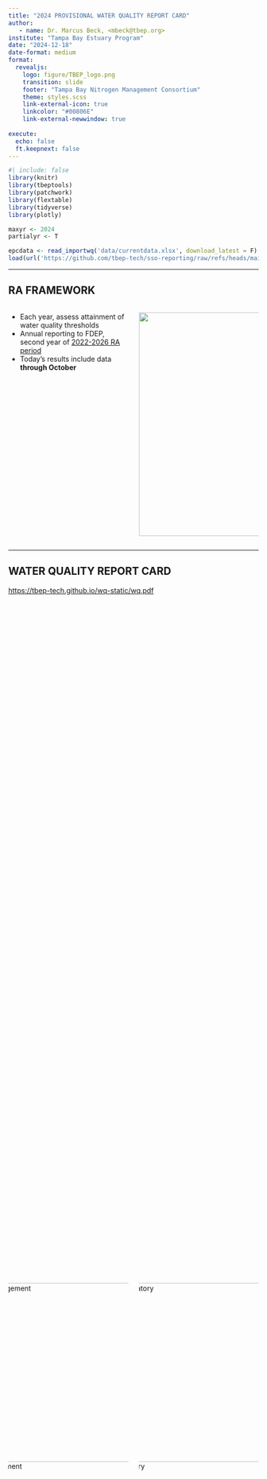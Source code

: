```yaml
---
title: "2024 PROVISIONAL WATER QUALITY REPORT CARD"
author: 
   - name: Dr. Marcus Beck, <mbeck@tbep.org>
institute: "Tampa Bay Estuary Program"
date: "2024-12-18"
date-format: medium
format:
  revealjs:
    logo: figure/TBEP_logo.png
    transition: slide
    footer: "Tampa Bay Nitrogen Management Consortium"
    theme: styles.scss
    link-external-icon: true
    linkcolor: "#00806E"
    link-external-newwindow: true
        
execute:
  echo: false
  ft.keepnext: false
---
```


```r
#| include: false
library(knitr)
library(tbeptools)
library(patchwork)
library(flextable)
library(tidyverse)
library(plotly)

maxyr <- 2024
partialyr <- T

epcdata <- read_importwq('data/currentdata.xlsx', download_latest = F)
load(url('https://github.com/tbep-tech/sso-reporting/raw/refs/heads/main/data/vols.RData'))
```

------------------------------------------------------------------------

## RA FRAMEWORK

::: columns
::: {.column width="50%"}
-   Each year, assess attainment of water quality thresholds
-   Annual reporting to FDEP, second year of [2022-2026 RA period](https://drive.google.com/file/d/18HHMx4U6vHNrFyepEFuoTJ_sEKyTA_gu/view)
-   Today's results include data __through October__
:::

::: {.column width="50%"}
![](figure/decisionframework.png){width="450" fig-align="center"}
:::
:::

------------------------------------------------------------------------

## WATER QUALITY REPORT CARD

<https://tbep-tech.github.io/wq-static/wq.pdf>

::::: {.columns style='display: flex !important; height: 80%;'}

::: {.column width="50%" style="display: flex; justify-content: center; align-items: center;"}
![Management](figure/wq2024prov1.PNG){width="360"}
:::

::: {.column width="50%" style="display: flex; justify-content: center; align-items: center;"}
![Regulatory](figure/wq2024prov2.PNG){width="360"}
:::

:::::

------------------------------------------------------------------------

## REGULATORY THRESHOLDS

* Each bay segment evaluated by chlorophyll-a threshold

![](figure/regthresh.png)

__OTB__: 9.3 &mu;g/L, __HB__: 15.0 &mu;g/L, __MTB__: 8.5 &mu;g/L, __LTB__: 5.1 &mu;g/L

------------------------------------------------------------------------

## MANAGEMENT ACTIONS

* Each bay segment assigned a management action, based on chlorophyll and light attenuation magnitude and duration

![](figure/wqactions.jpg)

------------------------------------------------------------------------

## REGULATORY OUTCOMES

```r
#| layout-ncol: 2
#| fig-height: 5
#| out-height: 100%
show_wqmatrix(epcdata, txtsz = NULL, yrrng = c(1975, 1998), partialyr = T, plotly = T, height = 450, width = 450)
show_wqmatrix(epcdata, txtsz = NULL, yrrng = c(1999, maxyr), partialyr = T, plotly = T, height = 450, width = 450)
```

\* `r maxyr` Dec based on average from five years prior

------------------------------------------------------------------------

## MANAGEMENT OUTCOMES

```r
#| layout-ncol: 2
#| fig-height: 5
#| out-height: 100%
show_matrix(epcdata, txtsz = NULL, yrrng = c(1975, 1998), partialyr = T, plotly = T, height = 450, width = 450)
show_matrix(epcdata, txtsz = NULL, yrrng = c(1999, maxyr), partialyr = T, plotly = T, height = 450, width = 450)
```

\* `r maxyr` Dec based on average from five years prior

------------------------------------------------------------------------

## OLD TAMPA BAY DETAILS

```r
show_segplotly(epcdata, yrrng = c(1975, maxyr), bay_segment = 'OTB', partialyr = T, height = 600, width = 1000)
```

------------------------------------------------------------------------

## CHLOROPHYLL TRENDS

```r
#| fig-height: 6
yrrng <- c(1975, maxyr)
txtcol <- 'black'
thrthm <- theme(
    plot.background = element_rect(fill = NA, color = NA),
    axis.text.y = element_text(colour = txtcol, size = 12),
    axis.title = element_blank(),
    plot.title = element_text(size = 15, colour = txtcol),
    legend.text = element_text(size = 12, colour = txtcol),
    axis.text.x = element_text(colour = txtcol, angle = 0, size = 12, hjust = 0.5),
    legend.position = 'top'
  )
sclx <- scale_x_continuous(breaks = seq(1975, maxyr, by = 5))

p1 <- show_thrplot(epcdata, bay_segment = "OTB", thr = "chla", yrrng = yrrng, partialyr = partialyr) + sclx + labs(caption = NULL)
p2 <- show_thrplot(epcdata, bay_segment = "HB", thr = "chla", yrrng = yrrng, partialyr = partialyr) + sclx + labs(caption = NULL)
p3 <- show_thrplot(epcdata, bay_segment = "MTB", thr = "chla", yrrng = yrrng, partialyr = partialyr) + sclx + labs(caption = NULL)
p4 <- show_thrplot(epcdata, bay_segment = "LTB", thr = "chla", yrrng = yrrng, partialyr = partialyr) + sclx

guide_area() / (p1 + p2) / (p3 + p4) + plot_layout(guides = 'collect', heights = unit(c(1, 1, 1), c('cm', 'null', 'null'))) & thrthm
```

------------------------------------------------------------------------

## SEASONAL TRENDS

```r
#| fig-height: 6
yrrng <- c(1975, maxyr)
txtcol <- 'black'
thrthm <- theme(
    plot.background = element_rect(fill = NA, color = NA),
    axis.text.y = element_text(colour = txtcol, size = 12),
    axis.title = element_blank(),
    plot.title = element_text(size = 15, colour = txtcol),
    legend.text = element_text(size = 12, colour = txtcol),
    axis.text.x = element_text(size = 10, colour = txtcol, angle = 0, hjust = 0.5),
    legend.position = 'top'
  )

p1 <- show_boxplot(epcdata, bay_segment = "OTB", yrrng = yrrng, yrsel = maxyr, partialyr = partialyr) + labs(caption = NULL)
p2 <- show_boxplot(epcdata, bay_segment = "HB", yrrng = yrrng, yrsel = maxyr, partialyr = partialyr) + labs(caption = NULL)
p3 <- show_boxplot(epcdata, bay_segment = "MTB", yrrng = yrrng, yrsel = maxyr, partialyr = partialyr) + labs(caption = NULL)
p4 <- show_boxplot(epcdata, bay_segment = "LTB",  yrrng = yrrng, yrsel = maxyr, partialyr = partialyr)

guide_area() / (p1 + p2) / (p3 + p4) + plot_layout(guides = 'collect', heights = unit(c(1, 1, 1), c('cm', 'null', 'null'))) & thrthm
```

------------------------------------------------------------------------

## STATION TARGET ATTAINMENT

```r
show_sitesegmap(epcdata, yrsel = maxyr, partialyr = T, thrs = F)
```

------------------------------------------------------------------------

## STATION OCTOBER CHLOROPHYLL

```r
show_sitemap(epcdata, yrsel = maxyr, partialyr = T, thrs = F, mosel = c(10))
```

------------------------------------------------------------------------

## SEAGRASS TRANSECT DATA

```r
transectocc <- anlz_transectocc(transect)
toplo <- anlz_transectavespp(transectocc, total = T, bay_segment = c('OTB', 'HB', 'MTB', 'LTB'), yrrng = c(1998, maxyr), species = c('Halodule', 'Syringodium', 'Thalassia'), by_seg = T) %>%
  filter(Savspecies == 'total') |>
  arrange(bay_segment, yr) |>
  mutate(
    fochg = foest - lag(foest),
    chgsgn = ifelse(fochg > 0, 'increase', 'decrease')
  ) |>
  na.omit()
ggplot(toplo, aes(x = yr, y = fochg)) +
  geom_col(aes(fill = chgsgn), color = 'grey', alpha = 0.8) +
  geom_col(data = toplo[toplo$yr == maxyr, ], fill = NA, color = 'black', linewidth = 1) +
  facet_wrap(~bay_segment, ncol = 2) +
  geom_hline(yintercept = 0) +
  scale_y_continuous(labels = scales::percent) +
  labs(
    x = NULL,
    y = 'Change',
  ) +
  scale_fill_manual(values = c('increase' = '#2DC938', 'decrease' = '#CC3231')) +
  theme_bw() +
  theme(
    legend.position = 'none',
    strip.text = element_text(size = 12),
    strip.background = element_blank(),
    panel.grid.major.x = element_blank(),
    panel.grid.minor = element_blank()
  )
```

------------------------------------------------------------------------

## EVALUATING SSOs

* FDEP maintains [Public Notice of Pollution](https://prodenv.dep.state.fl.us/DepPNP/reports/viewIncidentDetails?page=1) database
* Reports indicate location, date, contact, and narrative description
* Details in narrative description...

------------------------------------------------------------------------

## EVALUATING SSOs

* An example of a spill volume description:

```r
vols$descrip[1]
```

------------------------------------------------------------------------

## SSOs 2017 to present

```r
toplo <- vols |>
  group_by(yr, bay_segment) |>
  summarise(volest = sum(volest), .groups = 'drop') |>
  mutate(volest = volest / 1e6)
tots <- nrow(vols)
toplo_wide <- toplo |>
  pivot_wider(
    names_from = bay_segment,
    values_from = volest,
    values_fill = 0
  )

plot_ly() |>
  add_bars(data = toplo_wide, x = ~yr, y = ~`OTB`, name = "Old Tampa Bay",
           opacity = 0.7) |>
  add_bars(data = toplo_wide, x = ~yr, y = ~`HB`, name = "Hillsborough Bay",
           opacity = 0.7) |>
  add_bars(data = toplo_wide, x = ~yr, y = ~`MTB`, name = "Middle Tampa Bay",
           opacity = 0.7) |>
  add_bars(data = toplo_wide, x = ~yr, y = ~`LTB`, name = "Lower Tampa Bay",
           opacity = 0.7) |>
  add_bars(data = toplo_wide, x = ~yr, y = ~`BCB`, name = "Boca Ciega Bay",
           opacity = 0.7) |>
  add_bars(data = toplo_wide, x = ~yr, y = ~`MR`, name = "Manatee River",
           opacity = 0.7) |>
  add_bars(data = toplo_wide, x = ~yr, y = ~`TCB`, name = "Terra Ceia Bay",
           opacity = 0.7) |>
  layout(
    barmode = "stack",
    showlegend = TRUE,
    legend = list(
      orientation = "h",
      y = 1.15,
      x = 0.5,
      xanchor = "center",
      traceorder = "reversed"
    ),
    xaxis = list(
      title = "",
      showgrid = FALSE,
      zeroline = FALSE
    ),
    yaxis = list(
      title = "Million gallons reported",
      showgrid = TRUE,
      gridcolor = "lightgray",
      zeroline = FALSE
    ),
    font = list(
      size = 14
    ),
    annotations = list(
      x = 1,
      y = -0.09,
      text = paste0("Total n = ", tots),
      showarrow = FALSE,
      xref = 'paper',
      yref = 'paper',
      font = list(size = 12)
    ),
    autosize = F,
    width = 1000,
    height = 450
  ) |>
  config(displayModeBar = F)
```

------------------------------------------------------------------------

## SSOs 2024 by month

```r
toplo <- vols |>
  filter(yr == maxyr) |>
  group_by(modt, bay_segment) |>
  summarise(volest = sum(volest), .groups = 'drop') |>
  mutate(volest = volest / 1e6)
tots <- sum(vols$yr == maxyr)
toplo_wide <- toplo |>
  pivot_wider(
    names_from = bay_segment,
    values_from = volest,
    values_fill = 0
  )

plot_ly() |>
  add_bars(data = toplo_wide, x = ~modt, y = ~`OTB`, name = "Old Tampa Bay",
           opacity = 0.7) |>
  add_bars(data = toplo_wide, x = ~modt, y = ~`HB`, name = "Hillsborough Bay",
           opacity = 0.7) |>
  add_bars(data = toplo_wide, x = ~modt, y = ~`MTB`, name = "Middle Tampa Bay",
           opacity = 0.7) |>
  add_bars(data = toplo_wide, x = ~modt, y = ~`LTB`, name = "Lower Tampa Bay",
           opacity = 0.7) |>
  add_bars(data = toplo_wide, x = ~modt, y = ~`BCB`, name = "Boca Ciega Bay",
           opacity = 0.7) |>
  add_bars(data = toplo_wide, x = ~modt, y = ~`MR`, name = "Manatee River",
           opacity = 0.7) |>
  add_bars(data = toplo_wide, x = ~modt, y = ~`TCB`, name = "Terra Ceia Bay",
           opacity = 0.7) |>
  layout(
    barmode = "stack",
    showlegend = TRUE,
    legend = list(
      orientation = "h",
      y = 1.15,
      x = 0.5,
      xanchor = "center",
      traceorder = "reversed"
    ),
    xaxis = list(
      title = "",
      showgrid = FALSE,
      zeroline = FALSE
    ),
    yaxis = list(
      title = "Million gallons reported",
      showgrid = TRUE,
      gridcolor = "lightgray",
      zeroline = FALSE
    ),
    font = list(
      size = 14
    ),
    annotations = list(
      x = 1,
      y = -0.09,
      text = paste0("Total n = ", tots),
      showarrow = FALSE,
      xref = 'paper',
      yref = 'paper',
      font = list(size = 12)
    ),
    autosize = F,
    width = 1000,
    height = 450
  ) |>
  config(displayModeBar = F)
```

------------------------------------------------------------------------

## CONCLUSIONS

* All segments provisionally (through November) meet regulatory thresholds, all segments green for management targets except LTB
* Continued seagrass loss in OTB
* SSOs in 2024 likely contributed to poor water quality later in the year, among other things
* Third year of [2022 - 2026 RA period](https://docs.google.com/document/d/1e3KpnZFPJNm8TFlpSEfj3fHIa2nc6KfmKsn5LzaEp1g/edit?disco=AAAAaa0p5rc)

